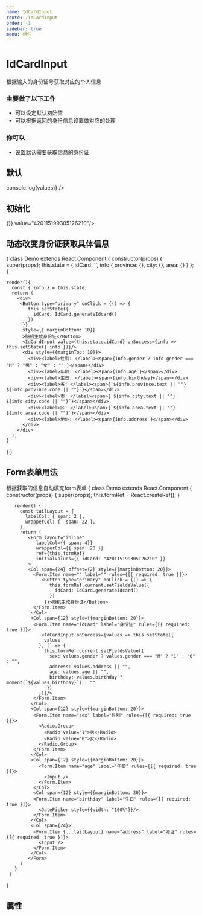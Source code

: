 ```yaml
---
name: IdCardInput
route: /IdCardInput
order: -1
sidebar: true
menu: 组件
---
```



# IdCardInput
根据输入的身份证号获取对应的个人信息


### 主要做了以下工作

 + 可以设定默认初始值
 + 可以根据返回的身份信息设置做对应的处理


### 你可以 

 + 设置默认需要获取信息的身份证
 

## 默认
<Playground>
  <IdCardInput onSuccess={values => console.log(values)} />
</Playground>

## 初始化
<Playground>
  <IdCardInput onSuccess={values => {}} value="420115199305126210"/>
</Playground>

## 动态改变身份证获取具体信息

<Playground>
{
  class Demo extends React.Component {
    constructor(props) {
      super(props);
      this.state = {
        idCard: '',
        info:{
          province: {},
          city: {},
          area: {}
        }
      };
    }

    render(){
      const { info } = this.state;
      return (
        <div>
         <Button type="primary" onClick = {() => {
            this.setState({
              idCard: IdCard.generateIdcard()
            })
          }}
          style={{ marginBottom: 10}}
          >随机生成身份证</Button>
          <IdCardInput value={this.state.idCard} onSuccess={info => this.setState({ info })}/>
          <div style={{marginTop: 10}}>
            <div><label>性别: </label><span>{info.gender ? info.gender === "M" ? "男" : "女" : "" }</span></div>
            <div><label>年龄: </label><span>{info.age }</span></div>
            <div><label>生日: </label><span>{info.birthday}</span></div>
            <div><label>省: </label><span>{`${info.province.text || ""}  ${info.province.code || ""}`}</span></div>
            <div><label>市: </label><span>{`${info.city.text || ""}  ${info.city.code || ""}`}</span></div>
            <div><label>区: </label><span>{`${info.area.text || ""}  ${info.area.code || ""}`}</span></div>
            <div><label>地址: </label><span>{info.address }</span></div>
          </div>
        </div>
      );
    }
  }
}
</Playground>

## Form表单用法

根据获取的信息自动填充form表单
<Playground>
   {
     class Demo extends React.Component {
       constructor(props) {
        super(props);
        this.formRef = React.createRef();
      }

       render() {
         const tailLayout = {
           labelCol: { span: 2 },
           wrapperCol: {  span: 22 },
         };
         return (
            <Form layout="inline"  
               labelCol={{ span: 4}}
               wrapperCol={{ span: 20 }} 
               ref={this.formRef} 
               initialValues={{ idCard: "420115199305126210" }}
            >
            <Col span={24} offset={2} style={{marginBottom: 20}}>
              <Form.Item name="" label="" rules={[{ required: true }]}>
                 <Button type="primary" onClick = {() => {
                    this.formRef.current.setFieldsValue({
                      idCard: IdCard.generateIdcard()
                    })
                  }}>随机生成身份证</Button>
              </Form.Item>
             </Col>
             <Col span={12} style={{marginBottom: 20}}>
              <Form.Item name="idCard" label="身份证" rules={[{ required: true }]}>
                 <IdCardInput onSuccess={values => this.setState({
                  values
                }, () => {
                  this.formRef.current.setFieldsValue({
                    sex: values.gender ? values.gender === "M" ? "1" : "0" : "",
                    address: values.address || "",
                    age: values.age || "",
                    birthday: values.birthday ? moment(`${values.birthday}`) : ""
                   })
                })}/>
              </Form.Item>
             </Col>
             <Col span={12} style={{marginBottom: 20}}>
              <Form.Item name="sex" label="性别" rules={[{ required: true }]}>
                <Radio.Group>
                  <Radio value="1">男</Radio>
                  <Radio value="0">女</Radio>
                </Radio.Group>
              </Form.Item>
             </Col>
             <Col span={12} style={{marginBottom: 20}}>
                <Form.Item name="age" label="年龄" rules={[{ required: true }]}>
                  <Input />
                </Form.Item>
              </Col>
              <Col span={12} style={{marginBottom: 20}}>
              <Form.Item name="birthday" label="生日" rules={[{ required: true }]}>
                <DatePicker style={{width: "100%"}}/>
              </Form.Item>
             </Col>
             <Col span={24}>
              <Form.Item {...tailLayout} name="address" label="地址" rules={[{ required: true }]}>
                <Input />
              </Form.Item>
             </Col>
            </Form>
         )
       }
     }
   }
</Playground>

## 属性
<Props of={IdCardInput} />

